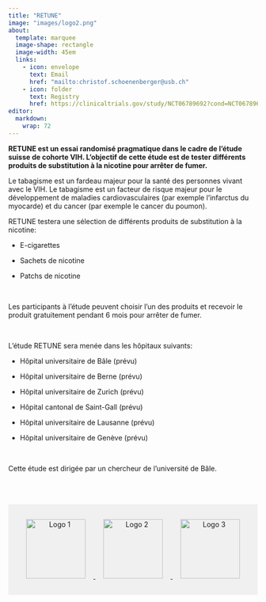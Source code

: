 ```yaml
---
title: "RETUNE"
image: "images/logo2.png"
about:
  template: marquee
  image-shape: rectangle
  image-width: 45em
  links:
    - icon: envelope
      text: Email
      href: "mailto:christof.schoenenberger@usb.ch"  
    - icon: folder
      text: Registry
      href: https://clinicaltrials.gov/study/NCT06789692?cond=NCT06789692&rank=1
editor: 
  markdown: 
    wrap: 72
---
```


**RETUNE est un essai randomisé pragmatique dans le cadre de l'étude suisse de cohorte VIH. L'objectif de cette étude est de tester différents produits de substitution à la nicotine pour arrêter de fumer.**

Le tabagisme est un fardeau majeur pour la santé des personnes vivant avec le VIH.
Le tabagisme est un facteur de risque majeur pour le développement de
maladies cardiovasculaires (par exemple l'infarctus du myocarde) et du cancer (par exemple le cancer du poumon).

RETUNE testera une sélection de différents produits de substitution à la nicotine:

- E-cigarettes

- Sachets de nicotine

- Patchs de nicotine

<p> </p>

Les participants à l'étude peuvent choisir l'un des produits et recevoir le produit gratuitement pendant 6 mois pour arrêter de fumer.

<p> </p>

L'étude RETUNE sera menée dans les hôpitaux suivants:

- Hôpital universitaire de Bâle (prévu)

- Hôpital universitaire de Berne (prévu)

- Hôpital universitaire de Zurich (prévu)

- Hôpital cantonal de Saint-Gall (prévu)

- Hôpital universitaire de Lausanne (prévu)

- Hôpital universitaire de Genève (prévu)

<p> </p>

Cette étude est dirigée par un chercheur de l'université de Bâle.

::: {style="background-color: #f0f0f0; padding: 1rem; text-align: center; margin-top: 4rem;"}
<p><a href="https://www.shcs.ch" target="_blank">
<img src="images/shcs_logo Kopie.jpg" alt="Logo 1" style="height:120px; margin: 0 1rem;"/>
</a>
<a href="https://www.tpf.admin.ch/tpf/de/home/fonds/tabakpraeventionsfonds.html" target="_blank">
<img src="images/logoBAG.png" alt="Logo 2" style="height:120px; margin: 0 1rem;"/>
</a>
<a href="https://www.snf.ch/en/RDtCf0PZrKDKwsI6/funding/careers/md-phd-programme" target="_blank">
<img src="images/SNSF.png" alt="Logo 3" style="height:120px; margin: 0 1rem;"/>
</a></p>
:::
